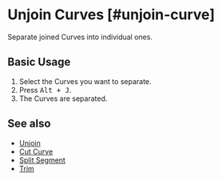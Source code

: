 
# Unjoin Curves [#unjoin-curve]

<Reference shortcut="Alt + J" command="Unjoin" button="In Suggested Commands Menu"  buttonIcon='button-unjoin' />

Separate joined Curves into individual ones.

## Basic Usage

1. Select the Curves you want to separate.
2. Press <kbd>Alt + J</kbd>.
3. The Curves are separated.

## See also
- [Unjoin](unjoin)
- [Cut Curve](cut-curve)
- [Split Segment](split-segment)
- [Trim](trim)